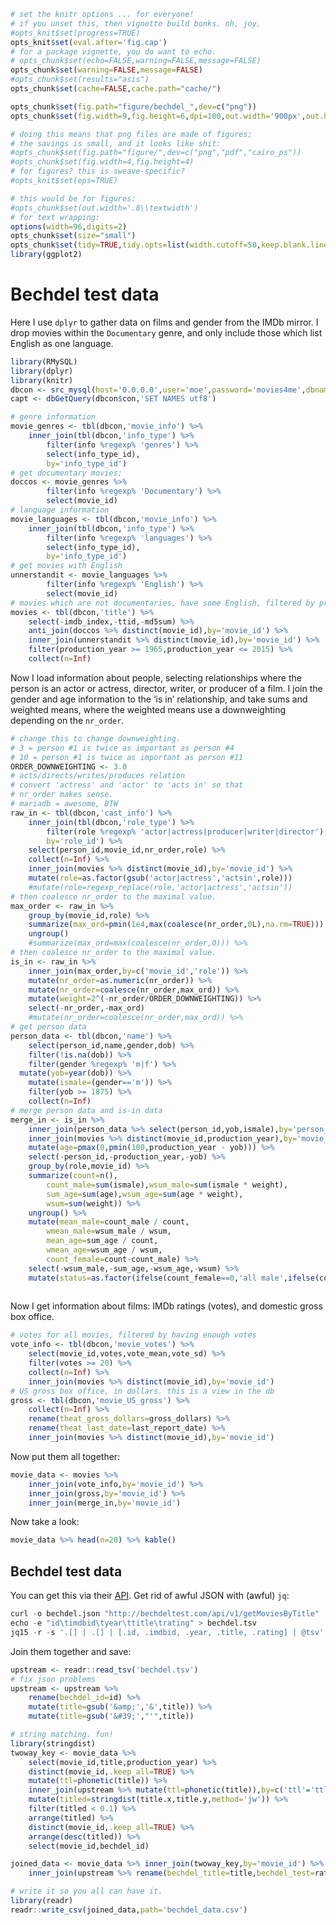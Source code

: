 ```r
# set the knitr options ... for everyone!
# if you unset this, then vignette build bonks. oh, joy.
#opts_knit$set(progress=TRUE)
opts_knit$set(eval.after='fig.cap')
# for a package vignette, you do want to echo.
# opts_chunk$set(echo=FALSE,warning=FALSE,message=FALSE)
opts_chunk$set(warning=FALSE,message=FALSE)
#opts_chunk$set(results="asis")
opts_chunk$set(cache=FALSE,cache.path="cache/")

opts_chunk$set(fig.path="figure/bechdel_",dev=c("png"))
opts_chunk$set(fig.width=9,fig.height=6,dpi=100,out.width='900px',out.height='600px')

# doing this means that png files are made of figures;
# the savings is small, and it looks like shit:
#opts_chunk$set(fig.path="figure/",dev=c("png","pdf","cairo_ps"))
#opts_chunk$set(fig.width=4,fig.height=4)
# for figures? this is sweave-specific?
#opts_knit$set(eps=TRUE)

# this would be for figures:
#opts_chunk$set(out.width='.8\\textwidth')
# for text wrapping:
options(width=96,digits=2)
opts_chunk$set(size="small")
opts_chunk$set(tidy=TRUE,tidy.opts=list(width.cutoff=50,keep.blank.line=TRUE))
library(ggplot2)
```

# Bechdel test data

Here I use `dplyr` to gather data on films and gender from the IMDb mirror.
I drop movies within the `Documentary` genre, and only include those
which list English as one language.

```r
library(RMySQL)
library(dplyr)
library(knitr)
dbcon <- src_mysql(host='0.0.0.0',user='moe',password='movies4me',dbname='IMDB',port=23306)
capt <- dbGetQuery(dbcon$con,'SET NAMES utf8')

# genre information
movie_genres <- tbl(dbcon,'movie_info') %>%
	inner_join(tbl(dbcon,'info_type') %>% 
		filter(info %regexp% 'genres') %>%
		select(info_type_id),
		by='info_type_id') 
# get documentary movies;
doccos <- movie_genres %>% 
		filter(info %regexp% 'Documentary') %>%
		select(movie_id)
# language information
movie_languages <- tbl(dbcon,'movie_info') %>%
	inner_join(tbl(dbcon,'info_type') %>% 
		filter(info %regexp% 'languages') %>%
		select(info_type_id),
		by='info_type_id') 
# get movies with English
unnerstandit <- movie_languages %>% 
		filter(info %regexp% 'English') %>%
		select(movie_id)
# movies which are not documentaries, have some English, filtered by production year
movies <- tbl(dbcon,'title') %>%
	select(-imdb_index,-ttid,-md5sum) %>%
	anti_join(doccos %>% distinct(movie_id),by='movie_id') %>%
	inner_join(unnerstandit %>% distinct(movie_id),by='movie_id') %>%
	filter(production_year >= 1965,production_year <= 2015) %>%
	collect(n=Inf) 
```

Now I load information about people, selecting relationships where the person
is an actor or actress, director, writer, or producer of a film. I join the
gender and age information to the 'is in' relationship, and take sums
and weighted means, where the weighted means use a downweighting depending
on the `nr_order`.

```r
# change this to change downweighting.
# 3 = person #1 is twice as important as person #4
# 10 = person #1 is twice as important as person #11
ORDER_DOWNWEIGHTING <- 3.0
# acts/directs/writes/produces relation
# convert 'actress' and 'actor' to 'acts in' so that
# nr_order makes sense. 
# mariadb = awesome, BTW
raw_in <- tbl(dbcon,'cast_info') %>%
	inner_join(tbl(dbcon,'role_type') %>% 
		filter(role %regexp% 'actor|actress|producer|writer|director'),
		by='role_id') %>%
	select(person_id,movie_id,nr_order,role) %>%
	collect(n=Inf) %>%
	inner_join(movies %>% distinct(movie_id),by='movie_id') %>%
	mutate(role=as.factor(gsub('actor|actress','actsin',role)))
	#mutate(role=regexp_replace(role,'actor|actress','actsin')) 
# then coalesce nr_order to the maximal value.
max_order <- raw_in %>%
	group_by(movie_id,role) %>% 
	summarize(max_ord=pmin(1e4,max(coalesce(nr_order,0L),na.rm=TRUE))) %>%
	ungroup() 
	#summarize(max_ord=max(coalesce(nr_order,0))) %>%
# then coalesce nr_order to the maximal value.
is_in <- raw_in %>%
	inner_join(max_order,by=c('movie_id','role')) %>%
	mutate(nr_order=as.numeric(nr_order)) %>%
	mutate(nr_order=coalesce(nr_order,max_ord)) %>%
	mutate(weight=2^(-nr_order/ORDER_DOWNWEIGHTING)) %>%
	select(-nr_order,-max_ord)
	#mutate(nr_order=coalesce(nr_order,max_ord)) %>%
# get person data
person_data <- tbl(dbcon,'name') %>%
	select(person_id,name,gender,dob) %>%
	filter(!is.na(dob)) %>%
	filter(gender %regexp% 'm|f') %>%
  mutate(yob=year(dob)) %>%
	mutate(ismale=(gender=='m')) %>%
	filter(yob >= 1875) %>%
	collect(n=Inf) 
# merge person data and is-in data
merge_in <- is_in %>% 
	inner_join(person_data %>% select(person_id,yob,ismale),by='person_id') %>%
	inner_join(movies %>% distinct(movie_id,production_year),by='movie_id') %>%
	mutate(age=pmax(0,pmin(100,production_year - yob))) %>%
	select(-person_id,-production_year,-yob) %>%
	group_by(role,movie_id) %>%
	summarize(count=n(),
		count_male=sum(ismale),wsum_male=sum(ismale * weight),
		sum_age=sum(age),wsum_age=sum(age * weight),
		wsum=sum(weight)) %>%
	ungroup() %>%
	mutate(mean_male=count_male / count,
		wmean_male=wsum_male / wsum,
		mean_age=sum_age / count,
		wmean_age=wsum_age / wsum,
		count_female=count-count_male) %>%
	select(-wsum_male,-sum_age,-wsum_age,-wsum) %>%
	mutate(status=as.factor(ifelse(count_female==0,'all male',ifelse(count_male==0,'all female','mixed'))))
	
```

Now I get information about films: IMDb ratings (votes), and domestic gross box office.

```r
# votes for all movies, filtered by having enough votes
vote_info <- tbl(dbcon,'movie_votes') %>% 
	select(movie_id,votes,vote_mean,vote_sd) %>%
	filter(votes >= 20) %>%
	collect(n=Inf) %>%
	inner_join(movies %>% distinct(movie_id),by='movie_id') 
# US gross box office, in dollars. this is a view in the db
gross <- tbl(dbcon,'movie_US_gross') %>% 
	collect(n=Inf) %>%
	rename(theat_gross_dollars=gross_dollars) %>%
	rename(theat_last_date=last_report_date) %>%
	inner_join(movies %>% distinct(movie_id),by='movie_id') 
```

Now put them all together:
```r
movie_data <- movies %>%
	inner_join(vote_info,by='movie_id') %>%
	inner_join(gross,by='movie_id') %>%
	inner_join(merge_in,by='movie_id') 

```

Now take a look:

```r
movie_data %>% head(n=20) %>% kable()
```

## Bechdel test data

You can get this via their [API](http://bechdeltest.com/api/v1/doc#getMoviesByTitle). Get
rid of awful JSON with (awful) `jq`:

```r
curl -o bechdel.json "http://bechdeltest.com/api/v1/getMoviesByTitle"
echo -e "id\timdbid\tyear\ttitle\trating" > bechdel.tsv
jq15 -r -s '.[] | .[] | [.id, .imdbid, .year, .title, .rating] | @tsv' bechdel.json >> bechdel.tsv
```

Join them together and save:

```r
upstream <- readr::read_tsv('bechdel.tsv')
# fix json problems
upstream <- upstream %>%
	rename(bechdel_id=id) %>%
	mutate(title=gsub('&amp;','&',title)) %>%
	mutate(title=gsub('&#39;',"'",title))

# string matching. fun!
library(stringdist)
twoway_key <- movie_data %>% 
	select(movie_id,title,production_year) %>%
	distinct(movie_id,.keep_all=TRUE) %>%
	mutate(ttl=phonetic(title)) %>%
	inner_join(upstream %>% mutate(ttl=phonetic(title)),by=c('ttl'='ttl','production_year'='year')) %>%
	mutate(titled=stringdist(title.x,title.y,method='jw')) %>%
	filter(titled < 0.1) %>%
	arrange(titled) %>%
	distinct(movie_id,.keep_all=TRUE) %>%
	arrange(desc(titled)) %>%
	select(movie_id,bechdel_id)

joined_data <- movie_data %>% inner_join(twoway_key,by='movie_id') %>%
	inner_join(upstream %>% rename(bechdel_title=title,bechdel_test=rating),by='bechdel_id')

# write it so you all can have it.
library(readr)
readr::write_csv(joined_data,path='bechdel_data.csv')
```

